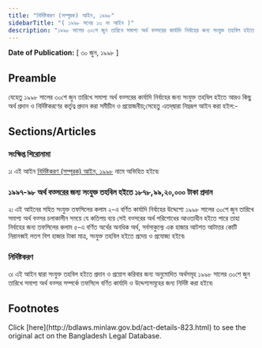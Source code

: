 ```yaml
---
title: "নির্দিষ্টকরণ (সম্পূরক) আইন, ১৯৯৮"
sidebarTitle: "( ১৯৯৮ সনের ১৩ নং আইন )"
description: "১৯৯৮ সালের ৩০শে জুন তারিখে সমাপ্য অর্থ বত্সরের কার্যাদি নির্বাহের জন্য সংযুক্ত তহবিল হইতে আরও কিছু অর্থ প্রদান ও নির্দিষ্টকরণের কর্তৃত্ব প্রদানের জন্য প্রণীত আইন৷"
---
```


**Date of Publication:** [ ৩০ জুন, ১৯৯৮ ]

## Preamble

যেহেতু ১৯৯৮ সালের ৩০শে জুন তারিখে সমাপ্য অর্থ বত্সরের কার্যাদি নির্বাহের জন্য সংযুক্ত তহবিল হইতে আরও কিছু অর্থ প্রদান ও নির্দিষ্টকরণের কর্তৃত্ব প্রদান করা সমীচীন ও প্রয়োজনীয়;সেহেতু এতদ্‌দ্বারা নিম্নরূপ আইন করা হইল:-

## Sections/Articles

### সংক্ষিপ্ত শিরোনামা

১৷ এই আইন [নির্দিষ্টকরণ (সম্পূরক) আইন, ১৯৯৮](/laws/act-823 "নির্দিষ্টকরণ (সম্পূরক) আইন, ১৯৯৮") নামে অভিহিত হইবে৷

### ১৯৯৭-৯৮ অর্থ বত্সরের জন্য সংযুক্ত তহবিল হইতে ১৮৭৮,৯৯,২০,০০০ টাকা প্রদান

২৷ এই আইনের সহিত সংযুক্ত তফসিলের কলাম ২-এ বর্ণিত কার্যাদি নির্বাহের উদ্দেশ্যে ১৯৯৮ সালের ৩০শে জুন তারিখে সমাপ্য অর্থ বত্সর চলাকালীন সময়ে যে কতিপয় ব্যয় সেই বত্সরের অর্থ পরিশোধের আওতাধীন হইতে পারে তাহা নির্বাহের জন্য তফসিলের কলাম ৫-এ বর্ণিত অর্থের অনধিক অর্থ, সর্বসাকুল্যে এক হাজার আটশত আটাত্তর কোটি নিরানব্বই লতগ বিশ হাজার টাকা মাত্র, সংযুক্ত তহবিল হইতে প্রদেয় ও প্রযোজ্য হইবে৷

### নির্দিষ্টকরণ

৩৷ এই আইন দ্বারা সংযুক্ত তহবিল হইতে প্রদান ও প্রয়োগ করিবার জন্য অনুমোদিত অর্থসমূহ ১৯৯৮ সালের ৩০শে জুন তারিখে সমাপ্য অর্থ বত্সর সম্পর্কে তফসিলে বর্ণিত কার্যাদি ও উদ্দেশ্যসমূহের জন্য নির্দিষ্ট করা হইবে৷

## Footnotes

<Note>
  Click [here](http://bdlaws.minlaw.gov.bd/act-details-823.html) to see the original act on the Bangladesh Legal Database.
</Note>
